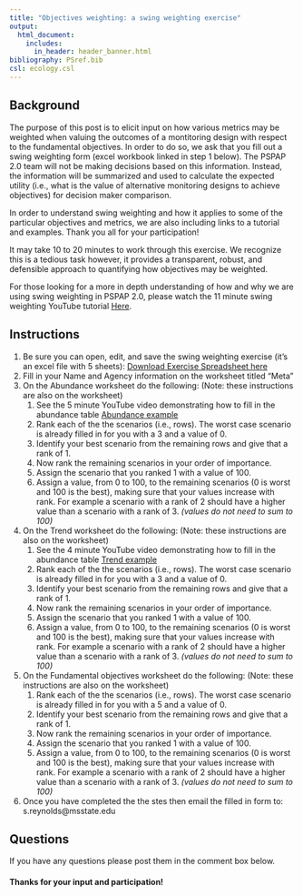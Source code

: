 ```yaml
---
title: "Objectives weighting: a swing weighting exercise"
output: 
  html_document:
    includes:
      in_header: header_banner.html 
bibliography: PSref.bib
csl: ecology.csl  
---
```

  
<!--
rmarkdown::render_site("2018-02-11-swing-weighting.Rmd")# build website
-->


## Background

The purpose of this post is to elicit input on how various metrics may 
be weighted when valuing the outcomes of a montitoring design with 
respect to the fundamental objectives. In order to do so, we ask that 
you fill out a swing weighting form (excel workbook linked in step 1 
below). The PSPAP 2.0 team will not be making decisions based on this 
information. Instead, the information will be summarized and used to 
calculate the expected utility (i.e., what is the value of alternative 
monitoring designs to achieve objectives) for decision maker comparison. 

In order to understand swing weighting and how it applies to some of the 
particular objectives and metrics, we are also including links to a 
tutorial and examples. Thank you all for your participation!

It may take 10 to 20 minutes to work through this exercise. We recognize 
this is a tedious task however, it provides a transparent, robust, and defensible
approach to quantifying how objectives may be weighted. 
 
For those looking for a more in depth understanding of how and why we 
are using swing weighting in PSPAP 2.0, please watch the 11 minute 
swing weighting YouTube tutorial [Here](https://www.youtube.com/watch?v=v2nVRkpmWQY). 

## Instructions
1. Be sure you can open, edit, and save the swing weighting exercise (it's an excel file with 5 sheets): [Download Exercise Spreadsheet here](swing-weighting-exercise.xlsx) 
2. Fill in your Name and Agency information on the worksheet titled "Meta"
3. On the Abundance worksheet do the following:  (Note: these instructions are also on the worksheet)
    1. See the 5 minute YouTube video demonstrating how to fill in the abundance table [Abundance example](https://www.youtube.com/watch?v=UKX0Uw7Ta0A)
    2. Rank each of the the scenarios (i.e., rows). The worst case scenario is already filled in for you with a 3 and a value of 0.
    3. Identify your best scenario from the remaining rows and give that a rank of 1. 
    4. Now rank the remaining scenarios in your order of importance. 
    5. Assign the scenario that you ranked 1 with a value of 100. 
    6. Assign a value, from 0 to 100, to the remaining scenarios (0 is worst and 100 is the best),
    making sure that your values increase with rank. For example a scenario with a rank of 2 should
    have a higher value than a scenario with a rank of 3. *(values do not need to sum to 100)*
4. On the Trend worksheet do the following:   (Note: these instructions are also on the worksheet)
    1. See the 4 minute YouTube video demonstrating how to fill in the abundance table [Trend example](https://www.youtube.com/watch?v=LPbdE_dK1vk)
    2. Rank each of the the scenarios (i.e., rows). The worst case scenario is already filled in for you with a 3 and a value of 0.
    3. Identify your best scenario from the remaining rows and give that a rank of 1. 
    4. Now rank the remaining scenarios in your order of importance. 
    5. Assign the scenario that you ranked 1 with a value of 100. 
    6. Assign a value, from 0 to 100, to the remaining scenarios (0 is worst and 100 is the best),
    making sure that your values increase with rank. For example a scenario with a rank of 2 should
    have a higher value than a scenario with a rank of 3. *(values do not need to sum to 100)*
5. On the Fundamental objectives worksheet do the following:   (Note: these instructions are also on the worksheet)
    1. Rank each of the the scenarios (i.e., rows). The worst case scenario is already filled in for you with a 5 and a value of 0.
    2. Identify your best scenario from the remaining rows and give that a rank of 1. 
    3. Now rank the remaining scenarios in your order of importance. 
    4. Assign the scenario that you ranked 1 with a value of 100. 
    5. Assign a value, from 0 to 100, to the remaining scenarios (0 is worst and 100 is the best),
    making sure that your values increase with rank. For example a scenario with a rank of 2 should
    have a higher value than a scenario with a rank of 3. *(values do not need to sum to 100)*   
3. Once you have completed the the stes then email the filled in form to: s.reynolds@msstate.edu 


## Questions
If you have any questions please post them in the comment box below. 


#### Thanks for your input and participation!

<!--
## Videos
### Swing Weighting
<iframe width="560" height="315" src="https://www.youtube.com/watch?v=57XeTdCEH7E" frameborder="0" allowfullscreen></iframe>

### Abundance
<iframe width="560" height="315" src="https://www.youtube.com/watch?v=UKX0Uw7Ta0A" frameborder="0" allowfullscreen></iframe>

### Trend
<iframe width="560" height="315" src="https://www.youtube.com/watch?v=LPbdE_dK1vk" frameborder="0" allowfullscreen></iframe>
-->

  

